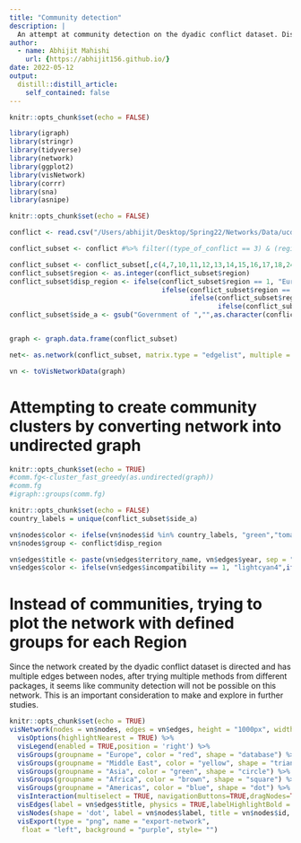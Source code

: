 ```yaml
---
title: "Community detection"
description: |
  An attempt at community detection on the dyadic conflict dataset. Discussions on issues faced and alternate strategies. Also contains the full network visualization.
author:
  - name: Abhijit Mahishi
    url: {https://abhijit156.github.io/}
date: 2022-05-12
output:
  distill::distill_article:
    self_contained: false
---
```


```r
knitr::opts_chunk$set(echo = FALSE)
```

```r
library(igraph)
library(stringr)
library(tidyverse)
library(network)
library(ggplot2)
library(visNetwork)
library(corrr)
library(sna)
library(asnipe)

```

```r

knitr::opts_chunk$set(echo = FALSE)

conflict <- read.csv("/Users/abhijit/Desktop/Spring22/Networks/Data/ucdp-dyadic-211.csv", header=TRUE)

conflict_subset <- conflict #%>% filter((type_of_conflict == 3) & (region == 3))

conflict_subset <- conflict_subset[,c(4,7,10,11,12,13,14,15,16,17,18,24,1,2,3)]
conflict_subset$region <- as.integer(conflict_subset$region)
conflict_subset$disp_region <- ifelse(conflict_subset$region == 1, "Europe",
                                      ifelse(conflict_subset$region == 2, "Middle East",
                                             ifelse(conflict_subset$region == 3, "Asia",
                                                    ifelse(conflict_subset$region == 4, "Africa","Americas" ))))
conflict_subset$side_a <- gsub("Government of ","",as.character(conflict_subset$side_a))


graph <- graph.data.frame(conflict_subset)

net<- as.network(conflict_subset, matrix.type = "edgelist", multiple = T)

vn <- toVisNetworkData(graph)
```

# Attempting to create community clusters by converting network into undirected graph

```r
knitr::opts_chunk$set(echo = TRUE)
#comm.fg<-cluster_fast_greedy(as.undirected(graph))
#comm.fg
#igraph::groups(comm.fg)
```

```r
knitr::opts_chunk$set(echo = FALSE)
country_labels = unique(conflict_subset$side_a)

vn$nodes$color <- ifelse(vn$nodes$id %in% country_labels, "green","tomato")
vn$nodes$group <- conflict$disp_region

vn$edges$title <- paste(vn$edges$territory_name, vn$edges$year, sep = " - ")
vn$edges$color <- ifelse(vn$edges$incompatibility == 1, "lightcyan4",ifelse(vn$edges$incompatibility == 2,"orange","blue"))

```

# Instead of communities, trying to plot the network with defined groups for each Region

Since the network created by the dyadic conflict dataset is directed and has multiple edges between nodes, after trying multiple methods from different packages, it seems like community detection will not be possible on this network. This is an important consideration to make and explore in further studies.

```r
knitr::opts_chunk$set(echo = TRUE)
visNetwork(nodes = vn$nodes, edges = vn$edges, height = "1000px", width = "2400px") %>%
  visOptions(highlightNearest = TRUE) %>% 
  visLegend(enabled = TRUE,position = 'right') %>%
  visGroups(groupname = "Europe", color = "red", shape = "database") %>%
  visGroups(groupname = "Middle East", color = "yellow", shape = "triangle") %>%
  visGroups(groupname = "Asia", color = "green", shape = "circle") %>%
  visGroups(groupname = "Africa", color = "brown", shape = "square") %>%
  visGroups(groupname = "Americas", color = "blue", shape = "dot") %>%
  visInteraction(multiselect = TRUE, navigationButtons=TRUE,dragNodes=TRUE,dragView=TRUE,zoomView=TRUE, hideEdgesOnZoom = TRUE, hideEdgesOnDrag = TRUE,hoverConnectedEdges = TRUE) %>%
  visEdges(label = vn$edges$title, physics = TRUE,labelHighlightBold = TRUE, color = vn$edges$color) %>%
  visNodes(shape = 'dot', label = vn$nodes$label, title = vn$nodes$id, labelHighlightBold = TRUE, borderWidth = 1.25, borderWidthSelected = 1.75) %>%
  visExport(type = "png", name = "export-network", 
   float = "left", background = "purple", style= "") 

 
```
